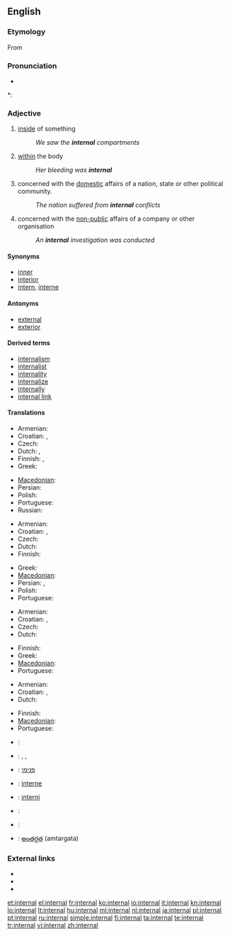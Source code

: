 ==English==

===Etymology===
From {{etyl|la}} {{term|internus|lang=la}} <!-- alternative: as intern + -al[Century 1911] -->

===Pronunciation===
* {{audio|en-us-internal.ogg|Audio (US)}}

*: {{rhymes|ɜː(r)nəl}}

===Adjective===
{{en-adj}}

# [[inside]] of something
#: ''We saw the '''internal''' compartments''
# [[within]] the body
#: ''Her bleeding was '''internal'''''
# concerned with the [[domestic]] affairs of a nation, state or other political community.
#: ''The nation suffered from '''internal''' conflicts''
# concerned with the [[non-public]] affairs of a company or other organisation
#: ''An '''internal''' investigation was conducted''

====Synonyms====
* [[inner]]
* [[interior]]
* [[intern]], [[interne]]

====Antonyms====
* [[external]]
* [[exterior]]

====Derived terms====
* [[internalism]]
* [[internalist]]
* [[internality]]
* [[internalize]]
* [[internally]]
* [[internal link]]

====Translations====
{{trans-top|inside of something}}
* Armenian: {{t-|hy|ներքին|tr=nerk’in}}
* Croatian: {{t-|hr|interni|alt=ȉntērnī}}, {{t-|hr|unutrašnji|alt=ùnutrašnjī}}
* Czech: {{t-|cs|vnitřní}}
* Dutch: {{t+|nl|intern}}, {{t+|nl|inwendig}}
* Finnish: {{t+|fi|sisäinen}}, {{t+|fi|sisä-}}
* Greek: {{t+|el|εσωτερικός|m|tr=esoterikós}}
{{trans-mid}}
* [[Macedonian]]: {{t-|mk|внатрешен|m|tr=vnátrešen}}
* Persian: {{t|fa|درونی|tr=darōni|xs=Persian}}
* Polish: {{t+|pl|wewnętrzny}}
* Portuguese: {{t+|pt|interno}}
* Russian: {{t|ru|внутренний|tr=vnútrennij|sc=Cyrl}}
{{trans-bottom}}

{{trans-top|within the body}}
* Armenian: {{t-|hy|ներքին|tr=nerk’in}}
* Croatian: {{t-|hr|interni|alt=ȉntērnī}}, {{t-|hr|unutarnji|alt=ùnutārnjī}}
* Czech: {{t-|cs|vnitřní}}
* Dutch: {{t+|nl|inwendig}}
* Finnish: {{t+|fi|sisäinen}}
{{trans-mid}}
* Greek: {{t+|el|εσωτερικός|m|tr=esoterikós}}
* [[Macedonian]]: {{t-|mk|внатрешен|m|tr=vnátrešen}}
* Persian: {{t|fa|درونی|tr=darōni|xs=Persian}}, {{t|fa|داخلی|tr=dâxeli|xs=Persian}}
* Polish: {{t+|pl|wewnętrzny}}
* Portuguese: {{t+|pt|interno}}
{{trans-bottom}}

{{trans-top|concerned with the domestic affairs of a nation, state etc.}}
* Armenian: {{t-|hy|ներքին|tr=nerk’in}}
* Croatian: {{t-|hr|interni|alt=ȉntērnī}}, {{t-|hr|unutrašnji|alt=ùnutrašnjī}}
* Czech: {{t+|cs|domácí}}
* Dutch: {{t-|nl|binnenlands}}
{{trans-mid}}
* Finnish: {{t+|fi|sisäinen}}
* Greek: {{t+|el|εσωτερικός|m|tr=esoterikós}}
* [[Macedonian]]: {{t-|mk|внатрешен|m|tr=vnátrešen}}
* Portuguese: {{t+|pt|interno}}
{{trans-bottom}}

{{trans-top|concerned with the non-public affairs of a company or other organisation}}
* Armenian: {{t-|hy|ներքին|tr=nerk’in}}
* Croatian: {{t-|hr|interni|alt=ȉntērnī}}, {{t-|hr|unutrašnji|alt=ùnutrašnjī}}
* Dutch: {{t+|nl|intern}}
{{trans-mid}}
* Finnish: {{t+|fi|sisäinen}}
* [[Macedonian]]: {{t|mk|интерен|m|tr=ínteren}}
* Portuguese: {{t+|pt|interno}}
{{trans-bottom}}

{{checktrans-top}}
* {{ttbc|French}}: {{t+|fr|interne}}
* {{ttbc|German}}: {{t+|de|intern}}, {{t-|de|innerlich}}, {{t|de|inländisch}}
* {{ttbc|Hebrew}}: [[פנימי]]
* {{ttbc|Interlingua}}: [[interne]]
* {{ttbc|Novial}}: [[interni]]
* {{ttbc|Spanish}}: {{t+|es|interno}}
* {{ttbc|Swedish}}: {{t-|sv|intern}}
* {{ttbc|Telugu}}: [[అంతర్గత]] (amtargata)
{{checktrans-bottom}}

===External links===
* {{R:Webster 1913}}
* {{R:Century 1911}}
* {{R:OneLook}}

[[et:internal]]
[[el:internal]]
[[fr:internal]]
[[ko:internal]]
[[io:internal]]
[[it:internal]]
[[kn:internal]]
[[lo:internal]]
[[lt:internal]]
[[hu:internal]]
[[ml:internal]]
[[nl:internal]]
[[ja:internal]]
[[pl:internal]]
[[pt:internal]]
[[ru:internal]]
[[simple:internal]]
[[fi:internal]]
[[ta:internal]]
[[te:internal]]
[[tr:internal]]
[[vi:internal]]
[[zh:internal]]